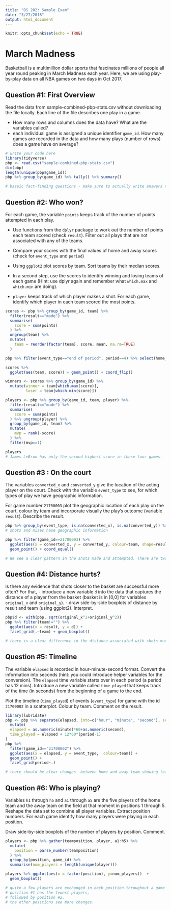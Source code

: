 ```yaml
---
title: "DS 202: Sample Exam"
date: "3/27/2018"
output: html_document
---
```


```r
knitr::opts_chunk$set(echo = TRUE)
```


# March Madness


Basketball is a multimillion dollar sports that fascinates millions of people all year round peaking in March Madness each year.
Here, we are using play-by-play data on all NBA games on two days in Oct 2017. 

## Question #1: First Overview

Read the data from sample-combined-pbp-stats.csv without downloading the file locally. 
Each line of the file describes one play in a game. 

- How many rows and columns does the data have? What are the variables called?
- each individual game is assigned a unique identifier `game_id`. How many games are recorded in the data and how many plays (number of rows) does a game have on average?


```r
# write your code here
library(tidyverse)
pbp <- read.csv("sample-combined-pbp-stats.csv")
dim(pbp)
length(unique(pbp$game_id))
pbp %>% group_by(game_id) %>% tally() %>% summary()

# baseic fact-finding questions - make sure to actually write answers to each question, i.e. there are 49 variables and 2386 plays overall. ...
```




## Question #2: Who won? 

For each game, the variable `points` keeps track of the number of points attempted in each play. 

- Use functions from the `dplyr` package to work out the number of points each team scored (check `result`). Filter out all plays that are not associated with any of the teams. 

- Compare your scores with the final values of home and away scores (check for `event_type` and `period`)

- Using `ggplot2` plot scores by team. Sort teams by their median scores.

- In a second step, use the scores to identify winning and losing teams of each game (Hint: use dplyr again and remember what `which.max` and `which.min` are doing). 

- `player` keeps track of which player makes a shot. For each game,  identify which player in each team scored the most points. 


```r
scores <- pbp %>% group_by(game_id, team) %>% 
  filter(result=="made") %>%
  summarise(
    score = sum(points)
  ) %>% 
  ungroup(team) %>%  
  mutate(
    team = reorder(factor(team), score, mean, na.rm=TRUE)
  ) 

pbp %>% filter(event_type=="end of period", period==4) %>% select(home_score, away_score, game_id)

scores %>%
  ggplot(aes(team, score)) + geom_point() + coord_flip()

winners <- scores %>% group_by(game_id) %>%
  mutate(winner = team[which.max(score)], 
         loser = team[which.min(score)])

players <- pbp %>% group_by(game_id, team, player) %>% 
  filter(result=="made") %>%
  summarise(
    score = sum(points)
  ) %>% ungroup(player) %>%
  group_by(game_id, team) %>%
  mutate(
    mvp = rank(-score)
  ) %>% 
  filter(mvp==1)

players
# James LeBron has only the second highest score in these four games. 
```

## Question #3 : On the court

The variables `converted_x` and `converted_y` give the location of the acting player on the court.  Check with the variable `event_type` to see, for which types of play we have geographic information.

For game number  `21700003` plot the geographic location of each play on the court, colour by team and incorporate visually the play's outcome (variable `result`). Describe the result.

```r
pbp %>% group_by(event_type, is.na(converted_x), is.na(converted_y)) %>% tally()
# shots and mises have geographic information

pbp %>% filter(game_id==21700003) %>% 
  ggplot(aes(x = converted_x, y = converted_y, colour=team, shape=result)) + 
  geom_point() + coord_equal()

# We see a clear pattern in the shots made and attempted. There are two tight clusters of shots attempted at the baskets, which spread out as distance increases. At the 3 point lines we can see another set of attempted shots. 
```

## Question #4: Distance hurts?

Is there any evidence that shots closer to the basket are successful more often? For that,
- introduce a new variable `d` into the data that captures the distance of a player from the basket (basket is in [0,0] for variables `original_x` and `original_y`).
- draw side-by-side boxplots of distance by result and team (using ggplot2). Interpret.

```r
pbp$d <- with(pbp, sqrt(original_x^2+original_y^2))
pbp %>% filter(team!="") %>% 
  ggplot(aes(x = result, y = d)) +
  facet_grid(.~team) + geom_boxplot()

# there is a clear difference in the distance associated with shots made and shots missed. Distance does hurt. Shots that were made tend to be closer to the basket.
```

## Question #5: Timeline

The variable `elapsed` is recorded in hour-minute-second format. Convert the information into seconds (hint: you could introduce helper variables for the conversion).
The `elapsed` time variable starts over in each period (a period has 12 mins). Introduce a new variable called `time_played` that keeps track of the time (in seconds) from the beginning of a game to the end.

Plot the timeline (`time_played`) of events (`event_type`) for game with the id `21700002` in a scatterplot. Colour by team. Comment on the result.

```r
library(lubridate)
pbp <- pbp %>% separate(elapsed, into=c("hour", "minute", "second"), sep=":") %>%
  mutate(
  elapsed = as.numeric(minute)*60+as.numeric(second),
  time_played = elapsed + 12*60*(period-1)
)
pbp %>% 
  filter(game_id=="21700002") %>%
  ggplot(aes(x = elapsed, y = event_type,  colour=team)) + 
  geom_point() +
  facet_grid(period~.)

# there should be clear changes  between home and away team showing teams' plays, but on this scale this is hard to see.
```

## Question #6: Who is playing?

Variables `h1` through `h5` and `a1` through `a5` are the five players of the home team and the away team on the field at that moment in positions 1 through 5.
Reshape the data set to combine all player variables. Extract position numbers. For each game identify how many players were playing in each position. 

Draw side-by-side boxplots of the number of players by position. Comment.


```r
players <- pbp %>% gather(teamposition, player, a1:h5) %>%
  mutate(
    position = parse_number(teamposition)
  ) %>%
  group_by(position, game_id) %>%
  summarise(num_players = length(unique(player)))

players %>% ggplot(aes(x = factor(position), y=num_players))  +
  geom_boxplot() 

# quite a few players are exchanged in each position throughout a game (probably about half are from each of the teams - ideally we should distinguish between home and away team)
# position #1 has the fewest players,
# followed by position #2. 
# the other positions see more changes.
```
